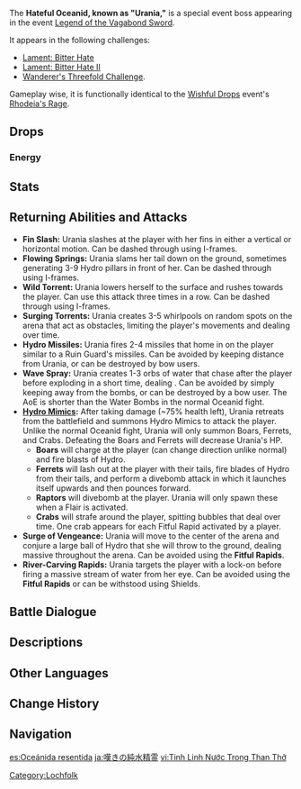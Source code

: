 {{About|the event boss|the standard variant|Rhodeia of Loch}}
{{Enemy Infobox
|image    = Enemy Oceanid.png
|dmgtype  = Hydro
|weakpoint = yes
|type     = Event Bosses
|family   = Elemental Lifeforms
|location = [[Legend of the Vagabond Sword]] Event Domain
|title    = Known as "Urania"
}}
The '''Hateful Oceanid, known as "Urania,"''' is a special event boss appearing in the event [[Legend of the Vagabond Sword]].

It appears in the following challenges:
* [[Legend of the Vagabond Sword/Lament: Bitter Hate|Lament: Bitter Hate]]
* [[Legend of the Vagabond Sword/Lament: Bitter Hate#Lament: Bitter Hate II|Lament: Bitter Hate II]]
* [[Legend of the Vagabond Sword/Wanderer's Threefold Challenge|Wanderer's Threefold Challenge]].

Gameplay wise, it is functionally identical to the [[Wishful Drops]] event's [[Rhodeia's Rage]].

==Drops==
===Energy===
{{Energy Drops
|type  = Hydro
|hp1   = 75
|o1    = 1
|hp2   = 50
|o2    = 1
|hp3   = 25
|o3    = 1
|hp4   = 0
|p4    = 2
}}

==Stats==
{{Enemy Stats
|hp_ratio  = 14
|atk_ratio = 6
}}

==Returning Abilities and Attacks==
*'''Fin Slash:''' Urania slashes at the player with her fins in either a vertical or horizontal motion. Can be dashed through using I-frames.
*'''Flowing Springs:''' Urania slams her tail down on the ground, sometimes generating 3-9 Hydro pillars in front of her. Can be dashed through using I-frames.
*'''Wild Torrent:''' Urania lowers herself to the surface and rushes towards the player. Can use this attack three times in a row. Can be dashed through using I-frames.
*'''Surging Torrents:''' Urania creates 3-5 whirlpools on random spots on the arena that act as obstacles, limiting the player's movements and dealing {{Color|Hydro DMG}} over time.
*'''Hydro Missiles:''' Urania fires 2-4 missiles that home in on the player similar to a Ruin Guard's missiles. Can be avoided by keeping distance from Urania, or can be destroyed by bow users.
*'''Wave Spray:''' Urania creates 1-3 orbs of water that chase after the player before exploding in a short time, dealing {{Color|AoE Hydro DMG}}. Can be avoided by simply keeping away from the bombs, or can be destroyed by a bow user. The AoE is shorter than the Water Bombs in the normal Oceanid fight.
*'''[[Hydro Mimics]]:''' After taking damage (~75% health left), Urania retreats from the battlefield and summons Hydro Mimics to attack the player. Unlike the normal Oceanid fight, Urania will only summon Boars, Ferrets, and Crabs. Defeating the Boars and Ferrets will decrease Urania's HP.
** '''Boars''' will charge at the player (can change direction unlike normal) and fire blasts of Hydro.
** '''Ferrets''' will lash out at the player with their tails, fire blades of Hydro from their tails, and perform a divebomb attack in which it launches itself upwards and then pounces forward.
** '''Raptors''' will divebomb at the player. Urania will only spawn these when a Flair is activated.
** '''Crabs''' will strafe around the player, spitting bubbles that deal {{Color|Hydro DMG}} over time. One crab appears for each Fitful Rapid activated by a player.
*'''Surge of Vengeance:''' Urania will move to the center of the arena and conjure a large ball of Hydro that she will throw to the ground, dealing massive {{Color|Hydro DMG}} throughout the arena. Can be avoided using the '''Fitful Rapids'''.
*'''River-Carving Rapids:''' Urania targets the player with a lock-on before firing a massive stream of water from her eye. Can be avoided using the '''Fitful Rapids''' or can be withstood using Shields.

==Battle Dialogue==
{{main|Rhodeia's Rage#Voicelines}}

==Descriptions==
{{Description|Having lost its territory and with no access to tranquil waters, the Oceanid writhes in endless grief, longing for all living things to hear the song of the waves and to at last taste the bitterness of its tears.}}

==Other Languages==
{{Other Languages
|en      = Hateful Oceanid
|zhs     = 嗟恨的纯水精灵
|zhs_rm  = Jiēhèn de Chúnshuǐ Jīnglíng
|zht     = 嗟恨的純水精靈
|zht_rm  = Jiēhèn de Chúnshuǐ Jīnglíng
|zh_tl   = Hateful Oceanid
|ja      = 嘆きの純水精霊
|ja_rm   = Nageki no Junsui Seirei
|ja_tl   = Sorrowful Oceanid
|ko      = 한 맺힌 물의 정령
|ko_rm   = Han Maethin Mul-ui Jeongryeong
|ko_tl   = Water Spirit Which has Deep Grudge
|es      = Oceánida resentida
|es_tl   = Resentful Oceanid
|fr      = Océanide acariâtre
|fr_tl   = Bad-Tempered Oceanid
|ru      = Злобный океанид
|ru_tl   = Hateful Oceanid
|th      = Hateful Oceanid
|vi      = Tinh Linh Nước Trong Than Thở
|vi_tl   = Water Spirit in Lament
|de      = Hasserfüllte Okeanide
|de_tl   = Hateful Oceanid
|id      = Hateful Oceanid
|pt      = Oceanid Detestável
|pt_tl   = 
|tr      = Nefret Dolu Okeanid
|tr_tl   = 
|it      = Oceanide astiosa
|it_tl   = 
}}

==Change History==
{{Change History|1.6}}
<!--
==References==
{{Reflist}}-->

==Navigation==
{{Enemy Navbox|Special}}

[[Category:Lochfolk]]

[[es:Oceánida resentida]]
[[ja:嘆きの純水精霊]]
[[vi:Tinh Linh Nước Trong Than Thở]]